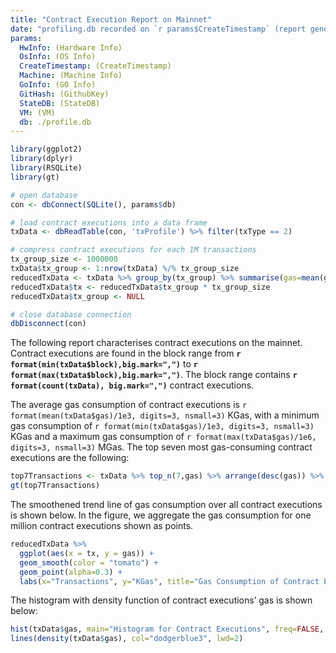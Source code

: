 ```yaml
---
title: "Contract Execution Report on Mainnet"
date: "profiling.db recorded on `r params$CreateTimestamp` (report generated on `r Sys.Date()`)"
params:
  HwInfo: (Hardware Info)
  OsInfo: (OS Info)
  CreateTimestamp: (CreateTimestamp)
  Machine: (Machine Info)
  GoInfo: (GO Info)
  GitHash: (GithubKey)
  StateDB: (StateDB)
  VM: (VM)
  db: ./profile.db
---
```


```r
library(ggplot2)
library(dplyr)
library(RSQLite)
library(gt)

# open database
con <- dbConnect(SQLite(), params$db)

# load contract executions into a data frame
txData <- dbReadTable(con, 'txProfile') %>% filter(txType == 2)

# compress contract executions for each 1M transactions
tx_group_size <- 1000000
txData$tx_group <- 1:nrow(txData) %/% tx_group_size
reducedTxData <- txData %>% group_by(tx_group) %>% summarise(gas=mean(gas)/1e3) # average gas (in KGas)
reducedTxData$tx <- reducedTxData$tx_group * tx_group_size
reducedTxData$tx_group <- NULL

# close database connection
dbDisconnect(con)
```

The following report characterises contract executions on the mainnet.
Contract executions are found in the block range from **`r format(min(txData$block),big.mark=",")`**  to **`r format(max(txData$block),big.mark=",")`**.
The block range contains **`r format(count(txData), big.mark=",")`** contract executions.

The average gas consumption of contract executions is `r format(mean(txData$gas)/1e3, digits=3, nsmall=3)` KGas, with a minimum gas consumption of `r format(min(txData$gas)/1e3, digits=3, nsmall=3)` KGas and a maximum gas consumption of `r format(max(txData$gas)/1e6, digits=3, nsmall=3)` MGas.
The top seven most gas-consuming contract executions are the following:

```r
top7Transactions <- txData %>% top_n(7,gas) %>% arrange(desc(gas)) %>% select(block, tx, gas) %>% rename(Gas = gas, Block = block, Transaction = tx)
gt(top7Transactions)
```

The smoothened trend line of gas consumption over all contract executions is shown below.
In the figure, we aggregate the gas consumption for one million contract executions shown as points.

```r
reducedTxData %>%
  ggplot(aes(x = tx, y = gas)) +
  geom_smooth(color = "tomato") +
  geom_point(alpha=0.3) +
  labs(x="Transactions", y="KGas", title="Gas Consumption of Contract Executions")
```

The histogram with density function of contract executions' gas is shown below:

```r
hist(txData$gas, main="Histogram for Contract Executions", freq=FALSE, xlab="Gas Consumption", col="lightblue1")
lines(density(txData$gas), col="dodgerblue3", lwd=2)
```


